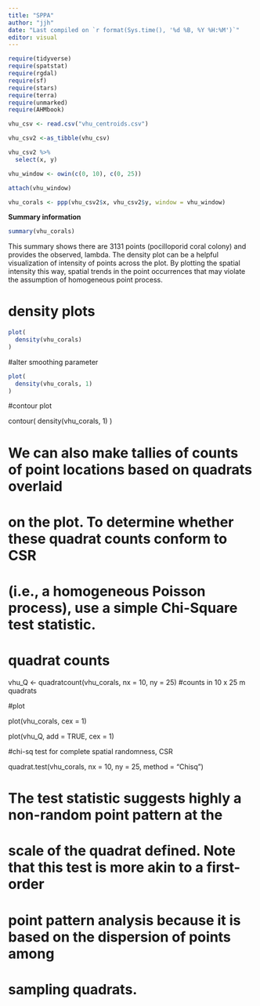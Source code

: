 ```yaml
---
title: "SPPA"
author: "jjh"
date: "Last compiled on `r format(Sys.time(), '%d %B, %Y %H:%M')`"
editor: visual
---
```


```r
require(tidyverse)
require(spatstat)
require(rgdal)
require(sf)
require(stars)
require(terra)
require(unmarked)
require(AHMbook)
```

```r
vhu_csv <- read.csv("vhu_centroids.csv")
```

```r
vhu_csv2 <-as_tibble(vhu_csv)
```

```r
vhu_csv2 %>%
  select(x, y)
```

```r
vhu_window <- owin(c(0, 10), c(0, 25))
```

```r
attach(vhu_window)
```

```r
vhu_corals <- ppp(vhu_csv2$x, vhu_csv2$y, window = vhu_window)
```

**Summary information**

```r
summary(vhu_corals)
```

This summary shows there are 3131 points (pocilloporid coral colony) and provides the observed, lambda. The density plot can be a helpful visualization of intensity of points across the plot. By plotting the spatial intensity this way, spatial trends in the point occurrences that may violate the assumption of homogeneous point process.

# density plots

```r
plot(
  density(vhu_corals)
)
```


#alter smoothing parameter

```r
plot(
  density(vhu_corals, 1)
)  
```


#contour plot

contour(
  density(vhu_corals, 1)
)

# We can also make tallies of counts of point locations based on quadrats overlaid
# on the plot. To determine whether these quadrat counts conform to CSR
# (i.e., a homogeneous Poisson process), use a simple Chi-Square test statistic.

# quadrat counts

vhu_Q <- quadratcount(vhu_corals, nx = 10, ny = 25) #counts in 10 x 25 m quadrats

#plot

plot(vhu_corals, cex = 1)

plot(vhu_Q, add = TRUE, cex = 1)

#chi-sq test for complete spatial randomness, CSR

quadrat.test(vhu_corals, nx = 10, ny = 25, method = "Chisq")

# The test statistic suggests highly a non-random point pattern at the
# scale of the quadrat defined. Note that this test is more akin to a first-order
# point pattern analysis because it is based on the dispersion of points among 
# sampling quadrats.
